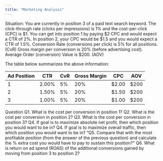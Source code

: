 ```yaml
---
title: "Marketing Analysis"
---
```


Situation: You are currently in position 3 of a paid text search keyword. The click-through rate (clicks per impressions) is 1% and the cost-per-click (CPC) is \$1. You can get into position 1 by paying \$2 CPC and would expect a CTR of 2%. In position 2, your CPC would be \$1.5 and you would expect a CTR of 1.5%. Conversion Rate (conversions per click) is 5% for all positions. (CvR) Gross margin per conversion is 20% (before advertising cost). Average Order (conversion) Value is \$200. (AOV)

The table below summarizes the above information:

| Ad Position | CTR   | CvR | Gross Margin | CPC    | AOV   |
|-------------|-------|-----|--------------|--------|-------|
| 1           | 2.00% | 5%  | 20%          | \$2.00 | \$200 |
| 2           | 1.50% | 5%  | 20%          | \$1.50 | \$200 |
| 3           | 1.00% | 5%  | 20%          | \$1.00 | \$200 |

Question Q1. What is the cost per conversion in position 1? Q2. What is the cost per conversion in position 2? Q3. What is the cost per conversion in position 3? Q4. If goal is to maximize absolute net profit, then which position you would want to be in? Q4. If goal is to maximize overall traffic, then which position you would want to be in? "Q5. Compare that with the most profitable position (from the answer of the previous question) and calculate the % extra cost you would have to pay to sustain this position?" Q6. What is return on ad spend (ROAS) of the additional conversions gained by moving from position 3 to position 2?

